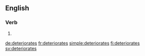 {{also|détériorâtes}}
==English==

===Verb===
{{head|en|verb form}}

# {{en-third-person singular of|deteriorate}}

[[de:deteriorates]]
[[fr:deteriorates]]
[[simple:deteriorates]]
[[fi:deteriorates]]
[[sv:deteriorates]]